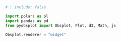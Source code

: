 ```python
# | include: false

import polars as pl
import pandas as pd
from pyobsplot import Obsplot, Plot, d3, Math, js

Obsplot.renderer = "widget"
```